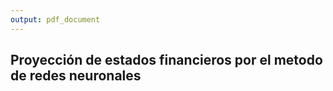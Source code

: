```yaml
---
output: pdf_document
---
```


## Proyección de estados financieros por el metodo de redes neuronales
